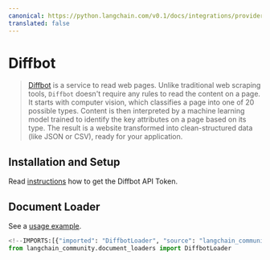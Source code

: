 ```yaml
---
canonical: https://python.langchain.com/v0.1/docs/integrations/providers/diffbot
translated: false
---
```


# Diffbot

>[Diffbot](https://docs.diffbot.com/docs) is a service to read web pages. Unlike traditional web scraping tools,
> `Diffbot` doesn't require any rules to read the content on a page.
>It starts with computer vision, which classifies a page into one of 20 possible types. Content is then interpreted by a machine learning model trained to identify the key attributes on a page based on its type.
>The result is a website transformed into clean-structured data (like JSON or CSV), ready for your application.

## Installation and Setup

Read [instructions](https://docs.diffbot.com/reference/authentication) how to get the Diffbot API Token.

## Document Loader

See a [usage example](/docs/integrations/document_loaders/diffbot).

```python
<!--IMPORTS:[{"imported": "DiffbotLoader", "source": "langchain_community.document_loaders", "docs": "https://api.python.langchain.com/en/latest/document_loaders/langchain_community.document_loaders.diffbot.DiffbotLoader.html", "title": "Diffbot"}]-->
from langchain_community.document_loaders import DiffbotLoader
```